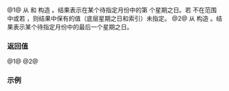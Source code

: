 {{cpp/chrono/weekday/title|1=operator[]}}
{{cpp/chrono/weekday/navbar}}
{{dcl begin}}
{{dcl|since=c++20|num=1|
constexpr std::chrono::weekday_indexed
    operator[]( unsigned index ) const noexcept;
}}
{{dcl|since=c++20|num=2|
constexpr std::chrono::weekday_last
    operator[]( std::chrono::last_spec ) const noexcept;
}}
{{dcl end}}

@1@ 从 {{c|*this}} 和 {{tt|index}} 构造 {{tt|weekday_indexed}}。结果表示在某个待指定月份中的第 {{tt|index}} 个星期之日。若 {{tt|index}} 不在范围 {{closed range|0|7}} 中或若 {{c|!ok()}}，则结果中保有的值（底层星期之日和索引）未指定。
@2@ 从 {{c|*this}} 构造 {{tt|weekday_last}}。结果表示某个待指定月份中的最后一个星期之日。

=== 返回值 ===
@1@ {{c|std::chrono::weekday_indexed(*this, index)}}
@2@ {{c|std::chrono::weekday_last(*this)}}

=== 示例 ===
{{example
|code=
#include &lt;chrono&gt;
#include &lt;iostream&gt;
using namespace std::chrono;
 
int main()
{
    constexpr auto second_tuesday_in_October_2019 =
        year_month_day{Tuesday[2] / October / 2019y};

    constexpr auto last_tuesday_in_October_2019 =
        year_month_day{Tuesday[last] / October / 2019y};

    std::cout &lt;&lt; second_tuesday_in_October_2019 &lt;&lt; '\n'
              &lt;&lt; last_tuesday_in_October_2019 &lt;&lt; '\n'; 
}
|p=true
|output=
2019-10-08
2019-10-29
}}

{{langlinks|de|en|es|ja|ru}}